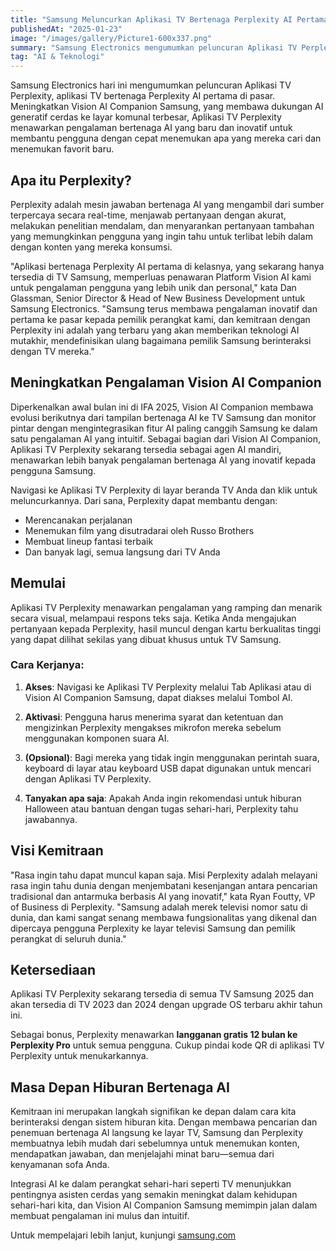 ```yaml
---
title: "Samsung Meluncurkan Aplikasi TV Bertenaga Perplexity AI Pertama di Dunia"
publishedAt: "2025-01-23"
image: "/images/gallery/Picture1-600x337.png"
summary: "Samsung Electronics mengumumkan peluncuran Aplikasi TV Perplexity, meningkatkan pengalaman Vision AI Companion dengan fitur bertenaga AI yang inovatif untuk smart TV."
tag: "AI & Teknologi"
---
```


Samsung Electronics hari ini mengumumkan peluncuran Aplikasi TV Perplexity, aplikasi TV bertenaga Perplexity AI pertama di pasar. Meningkatkan Vision AI Companion Samsung, yang membawa dukungan AI generatif cerdas ke layar komunal terbesar, Aplikasi TV Perplexity menawarkan pengalaman bertenaga AI yang baru dan inovatif untuk membantu pengguna dengan cepat menemukan apa yang mereka cari dan menemukan favorit baru.

## Apa itu Perplexity?

Perplexity adalah mesin jawaban bertenaga AI yang mengambil dari sumber terpercaya secara real-time, menjawab pertanyaan dengan akurat, melakukan penelitian mendalam, dan menyarankan pertanyaan tambahan yang memungkinkan pengguna yang ingin tahu untuk terlibat lebih dalam dengan konten yang mereka konsumsi.

"Aplikasi bertenaga Perplexity AI pertama di kelasnya, yang sekarang hanya tersedia di TV Samsung, memperluas penawaran Platform Vision AI kami untuk pengalaman pengguna yang lebih unik dan personal," kata Dan Glassman, Senior Director & Head of New Business Development untuk Samsung Electronics. "Samsung terus membawa pengalaman inovatif dan pertama ke pasar kepada pemilik perangkat kami, dan kemitraan dengan Perplexity ini adalah yang terbaru yang akan memberikan teknologi AI mutakhir, mendefinisikan ulang bagaimana pemilik Samsung berinteraksi dengan TV mereka."

## Meningkatkan Pengalaman Vision AI Companion

Diperkenalkan awal bulan ini di IFA 2025, Vision AI Companion membawa evolusi berikutnya dari tampilan bertenaga AI ke TV Samsung dan monitor pintar dengan mengintegrasikan fitur AI paling canggih Samsung ke dalam satu pengalaman AI yang intuitif. Sebagai bagian dari Vision AI Companion, Aplikasi TV Perplexity sekarang tersedia sebagai agen AI mandiri, menawarkan lebih banyak pengalaman bertenaga AI yang inovatif kepada pengguna Samsung.

Navigasi ke Aplikasi TV Perplexity di layar beranda TV Anda dan klik untuk meluncurkannya. Dari sana, Perplexity dapat membantu dengan:
- Merencanakan perjalanan
- Menemukan film yang disutradarai oleh Russo Brothers
- Membuat lineup fantasi terbaik
- Dan banyak lagi, semua langsung dari TV Anda

## Memulai

Aplikasi TV Perplexity menawarkan pengalaman yang ramping dan menarik secara visual, melampaui respons teks saja. Ketika Anda mengajukan pertanyaan kepada Perplexity, hasil muncul dengan kartu berkualitas tinggi yang dapat dilihat sekilas yang dibuat khusus untuk TV Samsung.

### Cara Kerjanya:

1. **Akses**: Navigasi ke Aplikasi TV Perplexity melalui Tab Aplikasi atau di Vision AI Companion Samsung, dapat diakses melalui Tombol AI.

2. **Aktivasi**: Pengguna harus menerima syarat dan ketentuan dan mengizinkan Perplexity mengakses mikrofon mereka sebelum menggunakan komponen suara AI.

3. **(Opsional)**: Bagi mereka yang tidak ingin menggunakan perintah suara, keyboard di layar atau keyboard USB dapat digunakan untuk mencari dengan Aplikasi TV Perplexity.

4. **Tanyakan apa saja**: Apakah Anda ingin rekomendasi untuk hiburan Halloween atau bantuan dengan tugas sehari-hari, Perplexity tahu jawabannya.

## Visi Kemitraan

"Rasa ingin tahu dapat muncul kapan saja. Misi Perplexity adalah melayani rasa ingin tahu dunia dengan menjembatani kesenjangan antara pencarian tradisional dan antarmuka berbasis AI yang inovatif," kata Ryan Foutty, VP of Business di Perplexity. "Samsung adalah merek televisi nomor satu di dunia, dan kami sangat senang membawa fungsionalitas yang dikenal dan dipercaya pengguna Perplexity ke layar televisi Samsung dan pemilik perangkat di seluruh dunia."

## Ketersediaan

Aplikasi TV Perplexity sekarang tersedia di semua TV Samsung 2025 dan akan tersedia di TV 2023 dan 2024 dengan upgrade OS terbaru akhir tahun ini.

Sebagai bonus, Perplexity menawarkan **langganan gratis 12 bulan ke Perplexity Pro** untuk semua pengguna. Cukup pindai kode QR di aplikasi TV Perplexity untuk menukarkannya.

## Masa Depan Hiburan Bertenaga AI

Kemitraan ini merupakan langkah signifikan ke depan dalam cara kita berinteraksi dengan sistem hiburan kita. Dengan membawa pencarian dan penemuan bertenaga AI langsung ke layar TV, Samsung dan Perplexity membuatnya lebih mudah dari sebelumnya untuk menemukan konten, mendapatkan jawaban, dan menjelajahi minat baru—semua dari kenyamanan sofa Anda.

Integrasi AI ke dalam perangkat sehari-hari seperti TV menunjukkan pentingnya asisten cerdas yang semakin meningkat dalam kehidupan sehari-hari kita, dan Vision AI Companion Samsung memimpin jalan dalam membuat pengalaman ini mulus dan intuitif.

Untuk mempelajari lebih lanjut, kunjungi [samsung.com](https://www.samsung.com)

